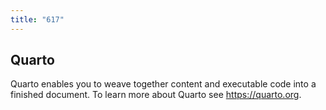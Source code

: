 ```yaml
---
title: "617"
---
```


## Quarto

Quarto enables you to weave together content and executable code into a finished document. To learn more about Quarto see <https://quarto.org>.
